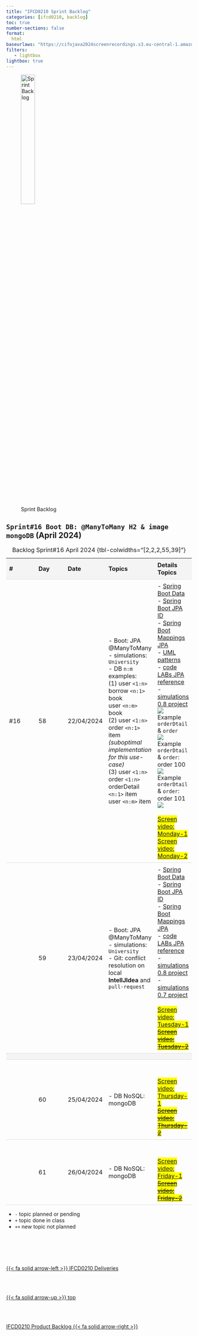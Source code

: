 ```yaml
---
title: "IFCD0210 Sprint Backlog"
categories: [ifcd0210, backlog]
toc: true
number-sections: false
format:
  html
baseurlaws: "https://cifojava2024screenrecordings.s3.eu-central-1.amazonaws.com/"
filters:
   - lightbox
lightbox: true
---
```


<style>

.heatMap th { background:  #f4f4f4;}
tr:nth-child(3) {background-color: #f4f4f4;}

th, td {
  padding: 8px;
  text-align: left;
  border-bottom: 1px solid #ddd;
}

tr:hover {background-color:  #f4f4f4;}

</style>

![Sprint Backlog](/images/home/backlog.jpg){width="30%"}

<div class="heatMap">

::: {.column-page-right}


##  ``Sprint#16 Boot DB: @ManyToMany H2 & image mongoDB`` (April 2024)

| # | Day | Date | Topics |  Details Topics |
| -- | -- | -- | -- | -- |
| #16 | 58 | 22/04/2024 | - Boot: JPA @ManyToMany  </br> - simulations: `University` </br> - DB `n:m` examples:</br> (1) user `<1:n>` borrow `<n:1>` book </br>  user `<n:m>` book  </br> (2) user `<1:n>` order `<n:1>` item </br>*(suboptimal implementation for this use-case)*</br> (3) user `<1:n>` order `<1:n>` orderDetail `<n:1>` item  </br> user `<n:m>` item | - [Spring Boot Data](/springboot/boot-concepts-data.qmd) </n:1> - [Spring Boot JPA ID](/springboot/boot-concepts-jpa.qmd) </br>  - [Spring Boot Mappings JPA](/springboot/boot-concepts-jpa-2.qmd) </br> - [UML patterns](/javase/se-pattern-uml.qmd) </br> - [code LABs JPA reference](/springboot/sblab2.qmd) </br>- [simulations 0.8 project](https://github.com/AlbertProfe/simulations/wiki/simulations-v0.8){.external target='_blank'} </br> ![](/images/ifcd0210-24/photo_2024-04-22_10-59-36.jpg){.lightbox}</br>  Example `orderDtail` & `order`</br> ![](/images/ifcd0210-24/Example-of-purchase-order-tables.png){.lightbox group="my-gallery"} </br> Example `orderDtail` & `order`: order 100</br> ![](/images/ifcd0210-24/Example-of-purchase-order-tables-2.png){.lightbox group="my-gallery"} </br>  Example `orderDtail` & `order`: order 101 </br> ![](/images/ifcd0210-24/Example-of-purchase-order-tables-3.png){.lightbox group="my-gallery"}  </br></br><mark> [Screen video: Monday-1]({{< meta baseurlaws >}}CifjoJava-2024-04-22-1.mp4){.external target='_blank'}<mark>  </br><mark> [Screen video: Monday-2]({{< meta baseurlaws >}}CifjoJava-2024-04-22-2.mp4){.external target='_blank'}<mark>  |
|  | 59 | 23/04/2024  | - Boot: JPA @ManyToMany   </br> - simulations: `University` </Br>  -  Git: conflict resolution on local **IntellJIdea** and `pull-request` | - [Spring Boot Data](/springboot/boot-concepts-data.qmd) </br> - [Spring Boot JPA ID](/springboot/boot-concepts-jpa.qmd) </br>  - [Spring Boot Mappings JPA](/springboot/boot-concepts-jpa-2.qmd)  </br> - [code LABs JPA reference](/springboot/sblab2.qmd)  </br>  - [simulations 0.8 project](https://github.com/AlbertProfe/simulations/wiki/simulations-v0.8){.external target='_blank'} </br>  - [simulations 0.7 project](https://github.com/AlbertProfe/simulations/wiki/simulations-v0.7){.external target='_blank'} </br></br><mark> [Screen video: Tuesday-1]({{< meta baseurlaws >}}CifjoJava-2024-04-23-1.mp4){.external target='_blank'}<mark>  </br><s><mark> [Screen video: Tuesday-2]({{< meta baseurlaws >}}CifjoJava-2024-04-23-2.mp4){.external target='_blank'}<mark>   |
|  |
|  | 60 | 25/04/2024   | - DB NoSQL: mongoDB  |  </br></br><mark> [Screen video: Thursday-1]({{< meta baseurlaws >}}CifjoJava-2024-04-25-1.mp4){.external target='_blank'}<mark>  </br><s><mark> [Screen video: Thursday-2]({{< meta baseurlaws >}}CifjoJava-2024-04-25-2.mp4){.external target='_blank'}<mark>  |
|  | 61 | 26/04/2024   | - DB NoSQL: mongoDB   | </br></br><mark> [Screen video: Friday-1]({{< meta baseurlaws >}}CifjoJava-2024-04-26-1.mp4){.external target='_blank'}<mark>  </br><s><mark> [Screen video: Friday-2]({{< meta baseurlaws >}}CifjoJava-2024-04-26-2.mp4){.external target='_blank'}<mark> |
: Backlog Sprint#16 April 2024 {tbl-colwidths="[2,2,2,55,39]"}


:::



::: {.callout-note}
- `-` topic planned or pending
- `+` topic done in class
- `++` new topic not planned
:::


<!--- navLinks -->
<br><br>
<div class=row>
<br>
<div class='column left previous'>
<br>
[{{< fa solid arrow-left >}} IFCD0210 Deliveries](/ifcd0210-24/ifcd0210deliveries-24.qmd)
<br>
</div>
<br>
<div class='column center'>
<br>
[{{< fa solid arrow-up >}} top](#top)
<br>
</div>
<br>
<div class='column right next'>
<br>
[IFCD0210 Product Backlog  {{< fa solid arrow-right >}}](/ifcd0210-24/ifcd0210backlog-product-24.qmd)
<br>
</div>
<br>
</div>
